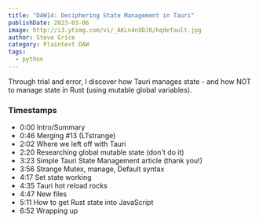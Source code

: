 ```yaml
---
title: "DAW14: Deciphering State Management in Tauri"
publishDate: 2023-03-06
image: http://i3.ytimg.com/vi/_AKLn4nXDJ0/hqdefault.jpg
author: Steve Grice
category: Plaintext DAW
tags:
  - python
---
```


Through trial and error, I discover how Tauri manages state - and how NOT to manage state in Rust (using mutable global variables).


<BlogYoutubeVideo videoId="_AKLn4nXDJ0" />

### Timestamps

- 0:00 Intro/Summary
- 0:46 Merging #13 (LTstrange)
- 2:02 Where we left off with Tauri
- 2:20 Researching global mutable state (don't do it)
- 3:23 Simple Tauri State Management article (thank you!)
- 3:56 Strange Mutex, manage, Default syntax
- 4:17 Set state working
- 4:35 Tauri hot reload rocks
- 4:47 New files
- 5:11 How to get Rust state into JavaScript
- 6:52 Wrapping up
